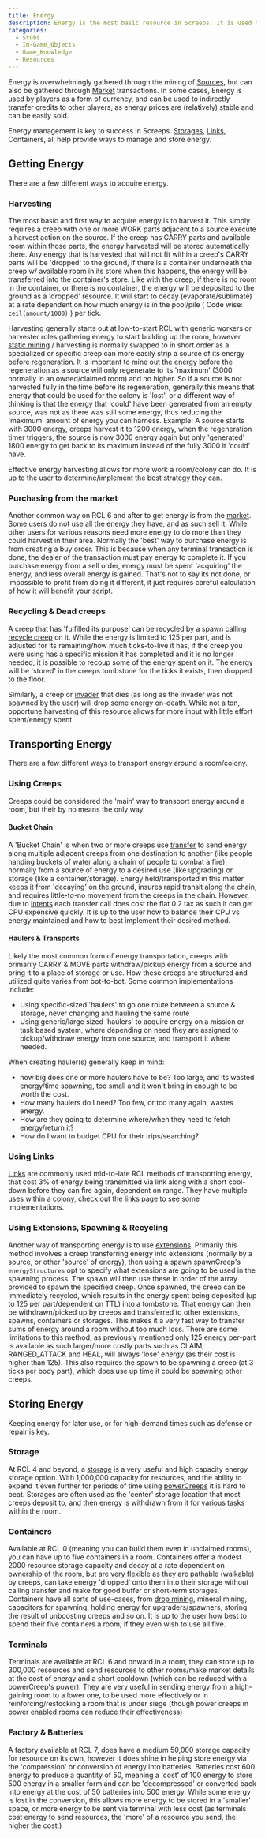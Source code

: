 ```yaml
---
title: Energy
description: Energy is the most basic resource in Screeps. It is used to spawn creeps, build structures, fill towers, and upgrade controllers. It can be harvested from Sources and transported using creeps with CARRY parts. Then, it can be used by worker creeps to perform tasks in your rooms.
categories:
  - Stubs
  - In-Game_Objects
  - Game_Knowledge
  - Resources
---
```


Energy is overwhelmingly gathered through the mining of [Sources](/Source), but can also be gathered through [Market](/Market) transactions. In some cases, Energy is used by players as a form of currency, and can be used to indirectly transfer credits to other players, as energy prices are (relatively) stable and can be easily sold.

Energy management is key to success in Screeps. [Storages](/StructureStorage), [Links](/StructureLink), Containers, all help provide ways to manage and store energy.

## Getting Energy

There are a few different ways to acquire energy.

### Harvesting

The most basic and first way to acquire energy is to harvest it. This simply requires a creep with one or more WORK parts adjacent to a source execute a harvest action on the source. If the creep has CARRY parts and available room within those parts, the energy harvested will be stored automatically there. Any energy that is harvested that will not fit within a creep's CARRY parts will be 'dropped' to the ground, if there is a container underneath the creep w/ available room in its store when this happens, the energy will be transferred into the container's store. Like with the creep, if there is no room in the container, or there is no container, the energy will be deposited to the ground as a 'dropped' resource. It will start to decay (evaporate/sublimate) at a rate dependent on how much energy is in the pool/pile ( Code wise: `ceil(amount/1000)` ) per tick.

Harvesting generally starts out at low-to-start RCL with generic workers or harvester roles gathering energy to start building up the room, however [static mining](/Static_Harvesting) / harvesting is normally swapped to in short order as a specialized or specific creep can more easily strip a source of its energy before regeneration. It is important to mine out the energy before the regeneration as a source will only regenerate to its 'maximum' (3000 normally in an owned/claimed room) and no higher. So if a source is not harvested fully in the time before its regeneration, generally this means that energy that could be used for the colony is 'lost', or a different way of thinking is that the energy that 'could' have been generated from an empty source, was not as there was still some energy, thus reducing the 'maximum' amount of energy you can harness. Example: A source starts with 3000 energy, creeps harvest it to 1200 energy, when the regeneration timer triggers, the source is now 3000 energy again but only 'generated' 1800 energy to get back to its maximum instead of the fully 3000 it 'could' have.

Effective energy harvesting allows for more work a room/colony can do. It is up to the user to determine/implement the best strategy they can.

### Purchasing from the market

Another common way on RCL 6 and after to get energy is from the [market](/Market). Some users do not use all the energy they have, and as such sell it. While other users for various reasons need more energy to do more than they could harvest in their area. Normally the 'best' way to purchase energy is from creating a buy order. This is because when any terminal transaction is done, the dealer of the transaction must pay energy to complete it. If you purchase energy from a sell order, energy must be spent 'acquiring' the energy, and less overall energy is gained. That's not to say its not done, or impossible to profit from doing it different, it just requires careful calculation of how it will benefit your script.

### Recycling & Dead creeps

A creep that has 'fulfilled its purpose' can be recycled by a spawn calling [recycle creep](https://docs.screeps.com/api/#StructureSpawn.recycleCreep) on it. While the energy is limited to 125 per part, and is adjusted for its remaining/how much ticks-to-live it has, if the creep you were using has a specific mission it has completed and it is no longer needed, it is possible to recoup some of the energy spent on it. The energy will be 'stored' in the creeps tombstone for the ticks it exists, then dropped to the floor.

Similarly, a creep or [invader](/Invader) that dies (as long as the invader was not spawned by the user) will drop some energy on-death. While not a ton, opportune harvesting of this resource allows for more input with little effort spent/energy spent.

## Transporting Energy

There are a few different ways to transport energy around a room/colony.

### Using Creeps

Creeps could be considered the 'main' way to transport energy around a room, but their by no means the only way.

#### Bucket Chain

A 'Bucket Chain' is when two or more creeps use [transfer](https://docs.screeps.com/api/#Creep.transfer) to send energy along multiple adjacent creeps from one destination to another (like people handing buckets of water along a chain of people to combat a fire), normally from a source of energy to a desired use (like upgrading) or storage (like a container/storage). Energy held/transported in this matter keeps it from 'decaying' on the ground, insures rapid transit along the chain, and requires little-to-no movement from the creeps in the chain. However, due to [intents](/Intent) each transfer call does cost the flat 0.2 tax as such it can get CPU expensive quickly. It is up to the user how to balance their CPU vs energy maintained and how to best implement their desired method.

#### Haulers & Transports

Likely the most common form of energy transportation, creeps with primarily CARRY & MOVE parts withdraw/pickup energy from a source and bring it to a place of storage or use. How these creeps are structured and utilized quite varies from bot-to-bot. Some common implementations include:

- Using specific-sized 'haulers' to go one route between a source & storage, never changing and hauling the same route
- Using generic/large sized 'haulers' to acquire energy on a mission or task based system, where depending on need they are assigned to pickup/withdraw energy from one source, and transport it where needed.

When creating hauler(s) generally keep in mind:

- how big does one or more haulers have to be? Too large, and its wasted energy/time spawning, too small and it won't bring in enough to be worth the cost.
- How many haulers do I need? Too few, or too many again, wastes energy.
- How are they going to determine where/when they need to fetch energy/return it?
- How do I want to budget CPU for their trips/searching?

### Using Links

[Links](/StructureLink) are commonly used mid-to-late RCL methods of transporting energy, that cost 3% of energy being transmitted via link along with a short cool-down before they can fire again, dependent on range. They have multiple uses within a colony, check out the [links](/StructureLink) page to see some implementations.

### Using Extensions, Spawning & Recycling

Another way of transporting energy is to use [extensions](https://docs.screeps.com/api/#StructureExtension). Primarily this method involves a creep transferring energy into extensions (normally by a source, or other 'source' of energy), then using a spawn spawnCreep's `energyStructures` opt to specify what extensions are going to be used in the spawning process. The spawn will then use these in order of the array provided to spawn the specified creep. Once spawned, the creep can be immediately recycled, which results in the energy spent being deposited (up to 125 per part/dependent on TTL) into a tombstone. That energy can then be withdrawn/picked up by creeps and transferred to other extensions, spawns, containers or storages. This makes it a very fast way to transfer sums of energy around a room without too much loss. There are some limitations to this method, as previously mentioned only 125 energy per-part is available as such larger/more costly parts such as CLAIM, RANGED_ATTACK and HEAL, will always 'lose' energy (as their cost is higher than 125). This also requires the spawn to be spawning a creep (at 3 ticks per body part), which does use up time it could be spawning other creeps.

## Storing Energy

Keeping energy for later use, or for high-demand times such as defense or repair is key.

### Storage

At RCL 4 and beyond, a [storage](https://docs.screeps.com/api/#StructureStorage) is a very useful and high capacity energy storage option. With 1,000,000 capacity for resources, and the ability to expand it even further for periods of time using [powerCreeps](/Power) it is hard to beat. Storages are often used as the 'center' storage location that most creeps deposit to, and then energy is withdrawn from it for various tasks within the room.

### Containers

Available at RCL 0 (meaning you can build them even in unclaimed rooms), you can have up to five containers in a room. Containers offer a modest 2000 resource storage capacity and decay at a rate dependent on ownership of the room, but are very flexible as they are pathable (walkable) by creeps, can take energy 'dropped' onto them into their storage without calling transfer and make for good buffer or short-term storages. Containers have all sorts of use-cases, from [drop mining](/Static_Harvesting), mineral mining, capacitors for spawning, holding energy for upgraders/spawners, storing the result of unboosting creeps and so on. It is up to the user how best to spend their five containers a room, if they even wish to use all five.

### Terminals

Terminals are available at RCL 6 and onward in a room, they can store up to 300,000 resources and send resources to other rooms/make market details at the cost of energy and a short cooldown (which can be reduced with a powerCreep's power). They are very useful in sending energy from a high-gaining room to a lower one, to be used more effectively or in reinforcing/restocking a room that is under siege (though power creeps in power enabled rooms can reduce their effectiveness)

### Factory & Batteries

A factory available at RCL 7, does have a medium 50,000 storage capacity for resource on its own, however it does shine in helping store energy via the 'compression' or conversion of energy into batteries. Batteries cost 600 energy to produce a quantity of 50, meaning a 'cost' of 100 energy to store 500 energy in a smaller form and can be 'decompressed' or converted back into energy at the cost of 50 batteries into 500 energy. While some energy is lost in the conversion, this allows more energy to be stored in a 'smaller' space, or more energy to be sent via terminal with less cost (as terminals cost energy to send resources, the 'more' of a resource you send, the higher the cost.)